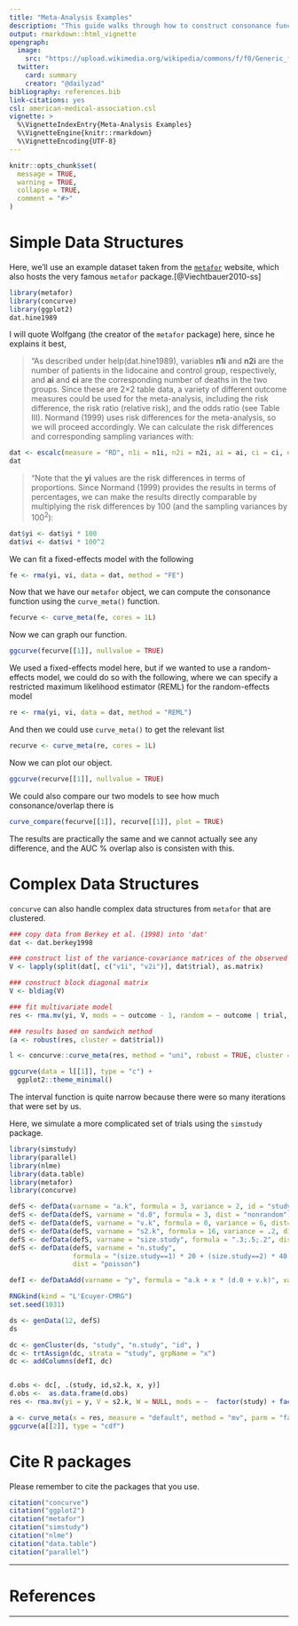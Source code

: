```yaml
---
title: "Meta-Analysis Examples"
description: "This guide walks through how to construct consonance functions from meta-analysis data using the metafor R package. Both simple and complex data structures are examined."
output: rmarkdown::html_vignette
opengraph:
  image: 
    src: "https://upload.wikimedia.org/wikipedia/commons/f/f0/Generic_forest_plot.png"
  twitter:
    card: summary
    creator: "@dailyzad"   
bibliography: references.bib
link-citations: yes
csl: american-medical-association.csl
vignette: >
  %\VignetteIndexEntry{Meta-Analysis Examples}
  %\VignetteEngine{knitr::rmarkdown}
  %\VignetteEncoding{UTF-8}
---
```


```r
knitr::opts_chunk$set(
  message = TRUE,
  warning = TRUE,
  collapse = TRUE,
  comment = "#>"
)
```

# Simple Data Structures

Here, we'll use an example dataset taken from the [`metafor`](http://www.metafor-project.org/doku.php/analyses:normand1999) website, which also hosts the very famous `metafor` package.[@Viechtbauer2010-ss]

```r
library(metafor)
library(concurve)
library(ggplot2)
dat.hine1989
```

I will quote Wolfgang (the creator of the `metafor` package) here, since he explains it best,

>"As described under help(dat.hine1989), variables **n1i** and **n2i** are the number of patients in the lidocaine and control group, respectively, and **ai** and **ci** are the corresponding number of deaths in the two groups. Since these are 2×2 table data, a variety of different outcome measures could be used for the meta-analysis, including the risk difference, the risk ratio (relative risk), and the odds ratio (see Table III). Normand (1999) uses risk differences for the meta-analysis, so we will proceed accordingly. We can calculate the risk differences and corresponding sampling variances with:

```r
dat <- escalc(measure = "RD", n1i = n1i, n2i = n2i, ai = ai, ci = ci, data = dat.hine1989)
dat
```

>"Note that the **yi** values are the risk differences in terms of proportions. Since Normand (1999) provides the results in terms of percentages, we can make the results directly comparable by multiplying the risk differences by 100 (and the sampling variances by $100^{2}$):

```r
dat$yi <- dat$yi * 100
dat$vi <- dat$vi * 100^2
```

We can fit a fixed-effects model with the following 

```r
fe <- rma(yi, vi, data = dat, method = "FE")
```

Now that we have our `metafor` object, we can compute the consonance function using the `curve_meta()` function. 
```r
fecurve <- curve_meta(fe, cores = 1L)
```

Now we can graph our function. 

```r
ggcurve(fecurve[[1]], nullvalue = TRUE)
```

We used a fixed-effects model here, but if we wanted to use a random-effects model, we could do so with the following, where we can specify a restricted maximum likelihood estimator (REML) for the random-effects model 

```r
re <- rma(yi, vi, data = dat, method = "REML")
```

And then we could use `curve_meta()` to get the relevant list 

```r
recurve <- curve_meta(re, cores = 1L)
```

Now we can plot our object.

```r
ggcurve(recurve[[1]], nullvalue = TRUE)
```

We could also compare our two models to see how much consonance/overlap there is 

```r
curve_compare(fecurve[[1]], recurve[[1]], plot = TRUE)
```

The results are practically the same and we cannot actually see any difference, and the AUC % overlap also is consisten with this. 

# Complex Data Structures

`concurve` can also handle complex data structures from `metafor` that are clustered. 

```r

### copy data from Berkey et al. (1998) into 'dat'
dat <- dat.berkey1998

### construct list of the variance-covariance matrices of the observed outcomes for the studies
V <- lapply(split(dat[, c("v1i", "v2i")], dat$trial), as.matrix)

### construct block diagonal matrix
V <- bldiag(V)

### fit multivariate model
res <- rma.mv(yi, V, mods = ~ outcome - 1, random = ~ outcome | trial, struct = "UN", data = dat)

### results based on sandwich method
(a <- robust(res, cluster = dat$trial))

l <- concurve::curve_meta(res, method = "uni", robust = TRUE, cluster = dat$trial, adjust = TRUE, steps = 1000, cores = 1L)

ggcurve(data = l[[1]], type = "c") +
  ggplot2::theme_minimal()
```

The interval function is quite narrow because there were so many iterations that were set by us. 

Here, we simulate a more complicated set of trials using the `simstudy` package. 

```r
library(simstudy)
library(parallel)
library(nlme)
library(data.table)
library(metafor)
library(concurve)

defS <- defData(varname = "a.k", formula = 3, variance = 2, id = "study")
defS <- defData(defS, varname = "d.0", formula = 3, dist = "nonrandom")
defS <- defData(defS, varname = "v.k", formula = 0, variance = 6, dist= "normal")
defS <- defData(defS, varname = "s2.k", formula = 16, variance = .2, dist = "gamma")
defS <- defData(defS, varname = "size.study", formula = ".3;.5;.2", dist = "categorical")
defS <- defData(defS, varname = "n.study",
                formula = "(size.study==1) * 20 + (size.study==2) * 40 + (size.study==3) * 60",
                dist = "poisson")

defI <- defDataAdd(varname = "y", formula = "a.k + x * (d.0 + v.k)", variance = "s2.k")

RNGkind(kind = "L'Ecuyer-CMRG")
set.seed(1031)

ds <- genData(12, defS)
ds

dc <- genCluster(ds, "study", "n.study", "id", )
dc <- trtAssign(dc, strata = "study", grpName = "x")
dc <- addColumns(defI, dc)


d.obs <- dc[, .(study, id,s2.k, x, y)]
d.obs <-  as.data.frame(d.obs)
res <- rma.mv(yi = y, V = s2.k, W = NULL, mods = ~  factor(study) + factor(x),  random = ~ factor(x) | study, struct="CS", data = d.obs, method = "REML")

a <- curve_meta(x = res, measure = "default", method = "mv", parm = "factor(x)1", cores = 1L)
ggcurve(a[[2]], type = "cdf")

```

# Cite R packages

Please remember to cite the packages that you use.

```r
citation("concurve")
citation("ggplot2")
citation("metafor")
citation("simstudy")
citation("nlme")
citation("data.table")
citation("parallel")
```

* * * 

# References

* * * 